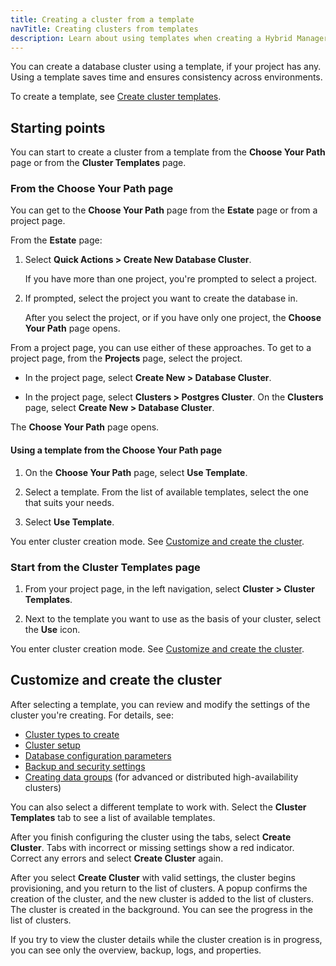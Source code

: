 ```yaml
---
title: Creating a cluster from a template
navTitle: Creating clusters from templates
description: Learn about using templates when creating a Hybrid Manager cluster.
---
```


You can create a database cluster using a template, if your project has any. Using a template saves time and ensures consistency across environments.

To create a template, see [Create cluster templates](../manage-clusters/create-cluster-template.mdx).

## Starting points

You can start to create a cluster from a template from the **Choose Your Path** page or from the **Cluster Templates** page.

### From the Choose Your Path page

You can get to the **Choose Your Path** page from the **Estate** page or from a project page.

From the **Estate** page:

1.  Select **Quick Actions > Create New Database Cluster**. 

    If you have more than one project, you're prompted to select a project.

2.  If prompted, select the project you want to create the database in.

    After you select the project, or if you have only one project, the **Choose Your Path** page opens.

From a project page, you can use either of these approaches. To get to a project page, from the **Projects** page, select the project.

-   In the project page, select **Create New > Database Cluster**. 

-   In the project page, select **Clusters > Postgres Cluster**. On the **Clusters** page, select **Create New > Database Cluster**.

The **Choose Your Path** page opens.

#### Using a template from the Choose Your Path page

1.  On the **Choose Your Path** page, select **Use Template**.

2.  Select a template. From the list of available templates, select the one that suits your needs.

3.  Select **Use Template**.

You enter cluster creation mode. See [Customize and create the cluster](create-clusters-with-templates.mdx#customize-and-create-the-cluster).

### Start from the Cluster Templates page

1.  From your project page, in the left navigation, select **Cluster > Cluster Templates**. 

2.  Next to the template you want to use as the basis of your cluster, select the **Use** icon.

You enter cluster creation mode. See [Customize and create the cluster](create-clusters-with-templates.mdx#customize-and-create-the-cluster).

## Customize and create the cluster

After selecting a template, you can review and modify the settings of the cluster you're creating. For details, see:

-   [Cluster types to create](cluster-info.mdx)
-   [Cluster setup](cluster-settings.mdx)
-   [Database configuration parameters](db-configuration.mdx)
-   [Backup and security settings](additional-settings.mdx) 
-   [Creating data groups](data-groups.mdx) (for advanced or distributed high-availability clusters)

You can also select a different template to work with. Select the **Cluster Templates** tab to see a list of available templates. 

After you finish configuring the cluster using the tabs, select **Create Cluster**. Tabs with incorrect or missing settings show a red indicator. Correct any errors and select **Create Cluster** again.

After you select **Create Cluster** with valid settings, the cluster begins provisioning, and you return to the list of clusters. A popup confirms the creation of the cluster, and the new cluster is added to the list of clusters. The cluster is created in the background. You can see the progress in the list of clusters.

If you try to view the cluster details while the cluster creation is in progress, you can see only the overview, backup, logs, and properties.
